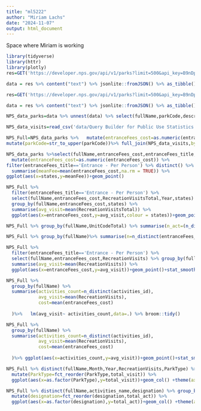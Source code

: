 ```yaml
---
title: "ml5222"
author: "Miriam Lachs"
date: "2024-11-07"
output: html_document
---
```


Space where Miriam is working 

```r
library(tidyverse)
library(httr)
library(plotly)
res=GET('https://developer.nps.gov/api/v1/parks?limit=500&api_key=B9nDpbkbrb3kSOjz6kXSxMJ3d6MSpUvt1QqYdeyn')

data = res %>% content("text") %>% jsonlite::fromJSON() %>% as_tibble()
```


```r
res=GET('https://developer.nps.gov/api/v1/parks?limit=500&api_key=B9nDpbkbrb3kSOjz6kXSxMJ3d6MSpUvt1QqYdeyn')

data = res %>% content("text") %>% jsonlite::fromJSON() %>% as_tibble()
```

```r
NPS_data_parks=data %>% unnest(data) %>% select(fullName,parkCode,description,latitude,longitude,activities,states,entranceFees,operatingHours,designation) %>% unnest(activities,names_sep = '_') %>% unnest(entranceFees,names_sep = '_') %>% unnest(operatingHours,names_sep = '_') 

NPS_data_visits=read_csv('data/Query Builder for Public Use Statistics (1979 - Last Calendar Year).csv')

NPS_Full=NPS_data_parks %>%   mutate(entranceFees_cost=as.numeric(entranceFees_cost)) %>% 
mutate(parkCode=str_to_upper(parkCode))%>% full_join(NPS_data_visits,by=join_by('parkCode'=='UnitCode'))
```

```r
NPS_data_parks %>%select(fullName,entranceFees_cost,entranceFees_title,states) %>% 
  mutate(entranceFees_cost=as.numeric(entranceFees_cost)) %>% 
filter(entranceFees_title=='Entrance - Per Person') %>% distinct() %>% group_by(states) %>% 
  summarise(meanFee=mean(entranceFees_cost,na.rm = TRUE)) %>% 
ggplot(aes(x=states,y=meanFee))+geom_point()
```

```r
NPS_Full %>% 
  filter(entranceFees_title=='Entrance - Per Person') %>% 
  select(fullName,entranceFees_cost,RecreationVisitsTotal,Year,states) %>% distinct() %>% 
  group_by(fullName,entranceFees_cost,states) %>% 
  summarise(avg_visit=mean(RecreationVisitsTotal)) %>% 
  ggplot(aes(x=entranceFees_cost,y=avg_visit,colour = states))+geom_point()
```

```r
NPS_Full %>% group_by(fullName,UnitCodeTotal) %>% summarise(n_act=(n_distinct(activities_name)), totalvisit=mean(RecreationVisitsTotal)) %>% ggplot(aes(x=n_act,y=totalvisit))+geom_point()
```

```r
NPS_Full %>% group_by(fullName)%>% summarise(n=n_distinct(entranceFees_title)) %>% view()
```

```r
NPS_Full %>% 
  filter(entranceFees_title=='Entrance - Per Person') %>% 
  select(fullName,entranceFees_cost,RecreationVisits) %>% group_by(fullName,entranceFees_cost) %>% 
  summarise(avg_visit=mean(RecreationVisits)) %>% 
  ggplot(aes(x=entranceFees_cost,y=avg_visit))+geom_point()+stat_smooth(method = 'lm')

```

```r
NPS_Full %>%
  group_by(fullName) %>% 
  summarise(activities_count=n_distinct(activities_id),
            avg_visit=mean(RecreationVisits),
            cost=mean(entranceFees_cost)
            
  )%>%   lm(avg_visit~ activities_count,data=.) %>% broom::tidy()
```

```r
NPS_Full %>%
  group_by(fullName) %>% 
  summarise(activities_count=n_distinct(activities_id),
            avg_visit=mean(RecreationVisits),
            cost=mean(entranceFees_cost)
            
  )%>% ggplot(aes(x=activities_count,y=avg_visit))+geom_point()+stat_smooth(method = 'lm')
```

```r
NPS_Full %>% distinct(fullName,Month,Year,RecreationVisits,ParkType) %>% group_by(ParkType) %>% summarise(total_visit=sum(RecreationVisits)/n_distinct(fullName)) %>% 
  mutate(ParkType=fct_reorder(ParkType,total_visit)) %>% 
  ggplot(aes(x=as.factor(ParkType),y=total_visit))+geom_col() +theme(axis.text.x = element_text(angle = 90, vjust = 0.5, hjust=1))
```

```r
NPS_Full %>% distinct(fullName,activities_name,designation) %>% group_by(designation) %>% summarise(total_act=n_distinct(activities_name)) %>% 
  mutate(designation=fct_reorder(designation,total_act)) %>% 
  ggplot(aes(x=as.factor(designation),y=total_act))+geom_col() +theme(axis.text.x = element_text(angle = 90, vjust = 0.5, hjust=1))
```

